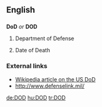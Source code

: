 {{also|dod|död|død}}
==English==

==={{initialism}}===
'''DoD''' ''or'' '''DOD'''

# {{US|military}} Department of Defense
# Date of Death

===External links===
* [[w:Department of Defense|Wikipedia article on the US DoD]]
* http://www.defenselink.mil/

[[de:DOD]]
[[hu:DOD]]
[[tr:DOD]]